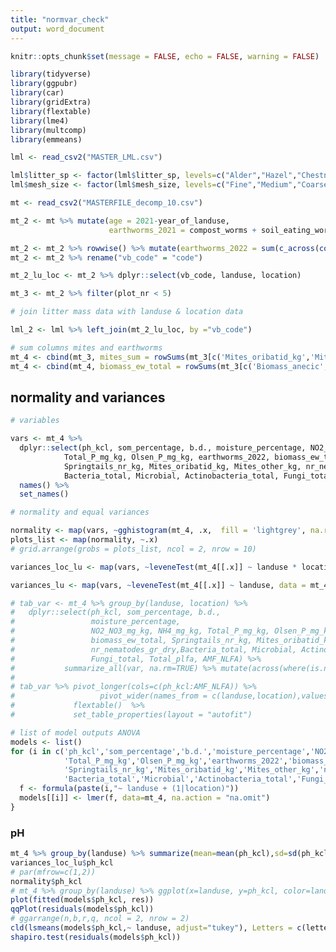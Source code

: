 ```yaml
---
title: "normvar_check"
output: word_document
---
```


```r
knitr::opts_chunk$set(message = FALSE, echo = FALSE, warning = FALSE)
```

``` r
library(tidyverse)
library(ggpubr)
library(car)
library(gridExtra)
library(flextable)
library(lme4)
library(multcomp)
library(emmeans)

```

``` r
lml <- read_csv2("MASTER_LML.csv")

lml$litter_sp <- factor(lml$litter_sp, levels=c("Alder","Hazel","Chestnut"))
lml$mesh_size <- factor(lml$mesh_size, levels=c("Fine","Medium","Coarse"))

mt <- read_csv2("MASTERFILE_decomp_10.csv")

mt_2 <- mt %>% mutate(age = 2021-year_of_landuse,
                      earthworms_2021 = compost_worms + soil_eating_worms + pendelaars)

mt_2 <- mt_2 %>% rowwise() %>% mutate(earthworms_2022 = sum(c_across(contains("Abundance"))))
mt_2 <- mt_2 %>% rename("vb_code" = "code")

mt_2_lu_loc <- mt_2 %>% dplyr::select(vb_code, landuse, location)

mt_3 <- mt_2 %>% filter(plot_nr < 5)

# join litter mass data with landuse & location data

lml_2 <- lml %>% left_join(mt_2_lu_loc, by ="vb_code")

# sum columns mites and earthworms
mt_4 <- cbind(mt_3, mites_sum = rowSums(mt_3[c('Mites_oribatid_kg','Mites_other_kg')]))
mt_4 <- cbind(mt_4, biomass_ew_total = rowSums(mt_3[c('Biomass_anecic','Biomass_endogeic','Biomass_epigeic','Biomass_juvenile')]))

```
## normality and variances

``` R
# variables

vars <- mt_4 %>%
  dplyr::select(ph_kcl, som_percentage, b.d., moisture_percentage, NO2_NO3_mg_kg, NH4_mg_kg,
            Total_P_mg_kg, Olsen_P_mg_kg, earthworms_2022, biomass_ew_total,
            Springtails_nr_kg, Mites_oribatid_kg, Mites_other_kg, nr_nematodes_gr_dry,
            Bacteria_total, Microbial, Actinobacteria_total, Fungi_total, Total_plfa, AMF_NLFA) %>%
  names() %>%
  set_names()

# normality and equal variances

normality <- map(vars, ~gghistogram(mt_4, .x,  fill = 'lightgrey', na.rm=TRUE))
plots_list <- map(normality, ~.x)
# grid.arrange(grobs = plots_list, ncol = 2, nrow = 10)

variances_loc_lu <- map(vars, ~leveneTest(mt_4[[.x]] ~ landuse * location, data = mt_4))

variances_lu <- map(vars, ~leveneTest(mt_4[[.x]] ~ landuse, data = mt_4))

# tab_var <- mt_4 %>% group_by(landuse, location) %>% 
#   dplyr::select(ph_kcl, som_percentage, b.d.,                                                
#                 moisture_percentage, 
#                 NO2_NO3_mg_kg, NH4_mg_kg, Total_P_mg_kg, Olsen_P_mg_kg, earthworms_2022, 
#                 biomass_ew_total, Springtails_nr_kg, Mites_oribatid_kg, Mites_other_kg, 
#                 nr_nematodes_gr_dry,Bacteria_total, Microbial, Actinobacteria_total, 
#                 Fungi_total, Total_plfa, AMF_NLFA) %>% 
#           summarize_all(var, na.rm=TRUE) %>% mutate(across(where(is.numeric), round, 1))
# 
# tab_var %>% pivot_longer(cols=c(ph_kcl:AMF_NLFA)) %>% 
#                   pivot_wider(names_from = c(landuse,location),values_from = value) %>%
#             flextable()  %>%
#             set_table_properties(layout = "autofit")


``` 

``` r
# list of model outputs ANOVA
models <- list()
for (i in c('ph_kcl','som_percentage','b.d.','moisture_percentage','NO2_NO3_mg_kg','NH4_mg_kg',
            'Total_P_mg_kg','Olsen_P_mg_kg','earthworms_2022','biomass_ew_total',
            'Springtails_nr_kg','Mites_oribatid_kg','Mites_other_kg','nr_nematodes_gr_dry',
            'Bacteria_total','Microbial','Actinobacteria_total','Fungi_total','Total_plfa','AMF_NLFA')) {
  f <- formula(paste(i,"~ landuse + (1|location)"))
  models[[i]] <- lmer(f, data=mt_4, na.action = "na.omit")
}
``` 

### pH

``` R
mt_4 %>% group_by(landuse) %>% summarize(mean=mean(ph_kcl),sd=sd(ph_kcl),var=var(ph_kcl))
variances_loc_lu$ph_kcl
# par(mfrow=c(1,2))
normality$ph_kcl
# mt_4 %>% group_by(landuse) %>% ggplot(x=landuse, y=ph_kcl, color=landuse) + geom_boxplot()
plot(fitted(models$ph_kcl, res))
qqPlot(residuals(models$ph_kcl))
# ggarrange(n,b,r,q, ncol = 2, nrow = 2)
cld(lsmeans(models$ph_kcl,~ landuse, adjust="tukey"), Letters = c(letters))
shapiro.test(residuals(models$ph_kcl))
```